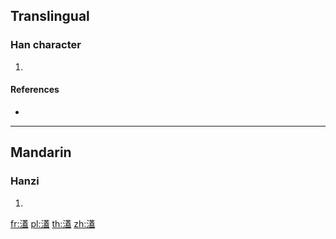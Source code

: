 ==Translingual==

===Han character===
{{Han char|rn=85|rad=水|as=14|sn=17|four=34117|canj=ETGT}}

# {{defn|Han|sort=水14}}

====References====
* {{Han ref|kx=0657.090|dkj=18525|dj=1067.110|hdz=31766.030|uh=6FED|ud=28653|bh=ED54|bd=60756}}

----

==Mandarin==

===Hanzi===
{{cmn-hanzi|pin=[[ài]] ([[ai4]])|wg=ai<sup>4</sup>}}

# {{defn|lang=cmn|sort=水14}}

[[fr:濭]]
[[pl:濭]]
[[th:濭]]
[[zh:濭]]